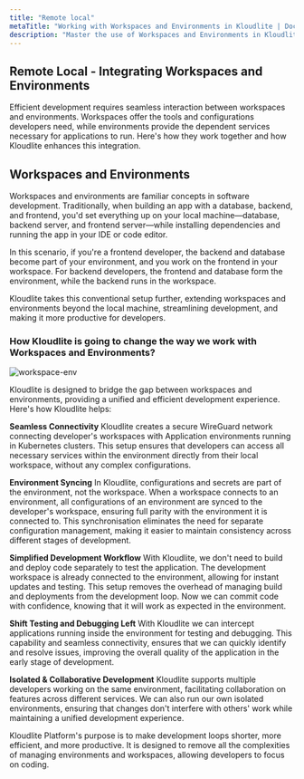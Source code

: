 ```yaml
---
title: "Remote local"  
metaTitle: "Working with Workspaces and Environments in Kloudlite | Documentation"  
description: "Master the use of Workspaces and Environments in Kloudlite. Learn how to set up, manage, and optimize your development workflow for maximum efficiency"
---
```



## Remote Local - Integrating Workspaces and Environments
Efficient development requires seamless interaction between workspaces and environments. Workspaces offer the tools 
and configurations developers need, while environments provide the dependent services necessary for applications to 
run. Here's how they work together and how Kloudlite enhances this integration.

## Workspaces and Environments
Workspaces and environments are familiar concepts in software development. Traditionally, when building an app with a 
database, backend, and frontend, you'd set everything up on your local machine—database, backend server, and frontend 
server—while installing dependencies and running the app in your IDE or code editor.

In this scenario, if you're a frontend developer, the backend and database become part of your environment, 
and you work on the frontend in your workspace. For backend developers, the frontend and database form the environment, 
while the backend runs in the workspace.

Kloudlite takes this conventional setup further, extending workspaces and environments beyond the local machine, 
streamlining development, and making it more productive for developers.

### How Kloudlite is going to change the way we work with Workspaces and Environments?

<Img src="/docs/workspace/workspace-env.png" alt="workspace-env"/>

Kloudlite is designed to bridge the gap between workspaces and environments, providing a unified and efficient 
development experience. Here's how Kloudlite helps:

**Seamless Connectivity**
Kloudlite creates a secure WireGuard network connecting developer's workspaces with Application environments running in
Kubernetes clusters. This setup ensures that developers can access all necessary services within the environment 
directly from their local workspace, without any complex configurations.

**Environment Syncing**
In Kloudlite, configurations and secrets are part of the environment, not the workspace. When a workspace connects to
an environment, all configurations of an environment are synced to the developer's workspace, ensuring full 
parity with the environment it is connected to. This synchronisation eliminates the need for separate configuration 
management, making it easier to maintain consistency across different stages of development.

**Simplified Development Workflow**
With Kloudlite, we don't need to build and deploy code separately to test the application. The development 
workspace is already connected to the environment, allowing for instant updates and testing. This setup removes the 
overhead of managing build and deployments from the development loop. Now we can commit code with confidence,
knowing that it will work as expected in the environment.

**Shift Testing and Debugging Left**
With Kloudlite we can intercept applications running inside the environment for testing and debugging. This capability 
and seamless connectivity, ensures that we can quickly identify and resolve issues, improving the overall quality 
of the application in the early stage of development.

**Isolated & Collaborative Development**
Kloudlite supports multiple developers working on the same environment, facilitating collaboration on features across 
different services. We can also run our own isolated environments, ensuring that changes don't interfere with others' 
work while maintaining a unified development experience.

Kloudlite Platform's purpose is to make development loops shorter, more efficient, and more productive. It is designed
to remove all the complexities of managing environments and workspaces, allowing developers to focus on coding.
